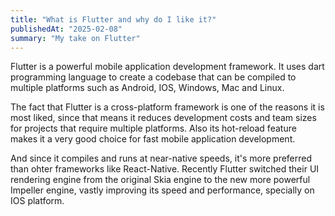 ```yaml
---
title: "What is Flutter and why do I like it?"
publishedAt: "2025-02-08"
summary: "My take on Flutter"
---
```


Flutter is a powerful mobile application development framework. It uses dart programming language to create a codebase that can be compiled to multiple platforms such as Android, IOS, Windows, Mac and Linux.

The fact that Flutter is a cross-platform framework is one of the reasons it is most liked, since that means it reduces development costs and team sizes for projects that require multiple platforms. Also its hot-reload feature makes it a very good choice for fast mobile application development.

And since it compiles and runs at near-native speeds, it's more preferred than ohter frameworks like React-Native. Recently Flutter switched their UI rendering engine from the original Skia engine to the new more powerful Impeller engine, vastly improving its speed and performance, specially on IOS platform.
